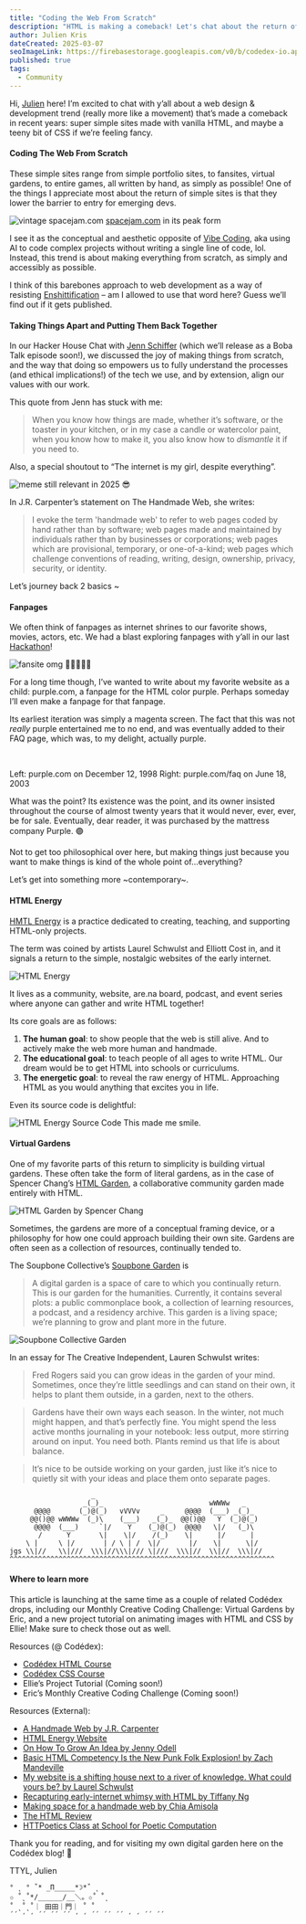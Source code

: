 ```yaml
---
title: "Coding the Web From Scratch"
description: "HTML is making a comeback! Let's chat about the return of people building simple, joyful sites."
author: Julien Kris
dateCreated: 2025-03-07
seoImageLink: https://firebasestorage.googleapis.com/v0/b/codedex-io.appspot.com/o/blogs%2Fcoding-the-web-from-scratch%2Fbanner.png?alt=media&token=91d6c749-47a1-4bd0-bd21-b1c5bbdc9436
published: true
tags:
  - Community
---
```


Hi, [Julien](https://www.codedex.io/@Julien) here! I’m excited to chat with y’all about a web design & development trend (really more like a movement) that’s made a comeback in recent years: super simple sites made with vanilla HTML, and maybe a teeny bit of CSS if we’re feeling fancy. 

#### Coding The Web From Scratch

These simple sites range from simple portfolio sites, to fansites, virtual gardens, to entire games, all written by hand, as simply as possible! One of the things I appreciate most about the return of simple sites is that they lower the barrier to entry for emerging devs.

![vintage spacejam.com](https://i.imgur.com/fl3A3p6.png)
[spacejam.com](https://www.spacejam.com/1996/) in its peak form

I see it as the conceptual and aesthetic opposite of [Vibe Coding](https://alitu.com/creator/workflow/what-is-vibe-coding/), aka using AI to code complex projects without writing a single line of code, lol. Instead, this trend is about making everything from scratch, as simply and accessibly as possible. 

I think of this barebones approach to web development as a way of resisting [Enshittification](https://pluralistic.net/2023/01/21/potemkin-ai/#hey-guys) – am I allowed to use that word here? Guess we’ll find out if it gets published.

#### Taking Things Apart and Putting Them Back Together

In our Hacker House Chat with [Jenn Schiffer](https://jennschiffer.com/) (which we’ll release as a Boba Talk episode soon!), we discussed the joy of making things from scratch, and the way that doing so empowers us to fully understand the processes (and ethical implications!) of the tech we use, and by extension, align our values with our work. 

This quote from Jenn has stuck with me:

>When you know how things are made, whether it’s software, or the toaster in your kitchen, or in my case a candle or watercolor paint, when you know how to make it, you also know how to _dismantle_ it if you need to.

Also, a special shoutout to “The internet is my girl, despite everything”.

![meme](https://i.imgur.com/PK7v2eQ.png)
still relevant in 2025 😎

In J.R. Carpenter’s statement on The Handmade Web, she writes: 

>I evoke the term 'handmade web' to refer to web pages coded by hand rather than by software; web pages made and maintained by individuals rather than by businesses or corporations; web pages which are provisional, temporary, or one-of-a-kind; web pages which challenge conventions of reading, writing, design, ownership, privacy, security, or identity.

Let’s journey back 2 basics ~

#### Fanpages

We often think of fanpages as internet shrines to our favorite shows, movies, actors, etc. We had a blast exploring fanpages with y’all in our last [Hackathon](https://www.codedex.io/holiday-hackathon)! 

![fansite](https://i.imgur.com/qnID33x.png)
omg 💖💖💖💖💖

For a long time though, I’ve wanted to write about my favorite website as a child: purple.com, a fanpage for the HTML color purple. Perhaps someday I’ll even make a fanpage for that fanpage. 

Its earliest iteration was simply a magenta screen. The fact that this was not _really_ purple entertained me to no end, and was eventually added to their FAQ page, which was, to my delight, actually purple.

<div
  style={{
    display: "flex",
    alignItems: "center",
    justifyContent: "space-around",
  }}
>
  <img
    src="https://i.imgur.com/rj5RQ4F.png"
    width={400}
    height="auto"
    alt=""
  />
  <img
    src="https://i.imgur.com/w7Qzyss.png"
    width={400}
    height="auto"
    alt=""
  />
</div>

Left: purple.com on December 12, 1998
Right: purple.com/faq on June 18, 2003

What was the point? Its existence was the point, and its owner insisted throughout the course of almost twenty years that it would never, ever, ever, be for sale. Eventually, dear reader, it was purchased by the mattress company Purple. 🟣

Not to get too philosophical over here, but making things just because you want to make things is kind of the whole point of…everything?

Let’s get into something more ~contemporary~.

#### HTML Energy

[HMTL Energy](https://html.energy/index.html) is a practice dedicated to creating, teaching, and supporting HTML-only projects. 

The term was coined by artists Laurel Schwulst and Elliott Cost in, and it signals a return to the simple, nostalgic websites of the early internet.

![HTML Energy](https://i.imgur.com/63wHYOK.gif)

It lives as a community, website, are.na board, podcast, and event series where anyone can gather and write HTML together!

Its core goals are as follows:

1. **The human goal**: to show people that the web is still alive. And to actively make the web more human and handmade.
2. **The educational goal**: to teach people of all ages to write HTML. Our dream would be to get HTML into schools or curriculums.
3. **The energetic goal**: to reveal the raw energy of HTML. Approaching HTML as you would anything that excites you in life.

Even its source code is delightful:

![HTML Energy Source Code](https://i.imgur.com/XWOxAZ5.png)
This made me smile.

#### Virtual Gardens

One of my favorite parts of this return to simplicity is building virtual gardens. These often take the form of literal gardens, as in the case of Spencer Chang’s [HTML Garden](https://www.htmls.garden/), a collaborative community garden made entirely with HTML. 

![HTML Garden by Spencer Chang](https://i.imgur.com/rjSC4yd.gif)

Sometimes, the gardens are more of a conceptual framing device, or a philosophy for how one could approach building their own site. Gardens are often seen as a collection of resources, continually tended to.

The Soupbone Collective’s [Soupbone Garden](https://www.soupbonecollective.org/garden) is

>A digital garden is a space of care to which you continually return. This is our garden for the humanities. Currently, it contains several plots: a public commonplace book, a collection of learning resources, a podcast, and a residency archive. This garden is a living space; we’re planning to grow and plant more in the future.

![Soupbone Collective Garden](https://i.imgur.com/5udoDpG.png)

In an essay for The Creative Independent, Lauren Schwulst writes:

>Fred Rogers said you can grow ideas in the garden of your mind. Sometimes, once they’re little seedlings and can stand on their own, it helps to plant them outside, in a garden, next to the others.

>Gardens have their own ways each season. In the winter, not much might happen, and that’s perfectly fine. You might spend the less active months journaling in your notebook: less output, more stirring around on input. You need both. Plants remind us that life is about balance.

>It’s nice to be outside working on your garden, just like it’s nice to quietly sit with your ideas and place them onto separate pages.

```
                    _
                  _(_)_                          wWWWw   _
      @@@@       (_)@(_)   vVVVv     _     @@@@  (___) _(_)_
     @@()@@ wWWWw  (_)\    (___)   _(_)_  @@()@@   Y  (_)@(_)
      @@@@  (___)     `|/    Y    (_)@(_)  @@@@   \|/   (_)\
       /      Y       \|    \|/    /(_)    \|      |/      |
    \ |     \ |/       | / \ | /  \|/       |/    \|      \|/
jgs \\|//   \\|///  \\\|//\\\|/// \|///  \\\|//  \\|//  \\\|// 
^^^^^^^^^^^^^^^^^^^^^^^^^^^^^^^^^^^^^^^^^^^^^^^^^^^^^^^^^^^^^^^^^
```


#### Where to learn more

This article is launching at the same time as a couple of related Codédex drops, including our Monthly Creative Coding Challenge: Virtual Gardens by Eric, and a new project tutorial on animating images with HTML and CSS by Ellie! Make sure to check those out as well.

Resources (@ Codédex):
- [Codédex HTML Course](https://www.codedex.io/html)
- [Codédex CSS Course](https://www.codedex.io/css)
- Ellie’s Project Tutorial (Coming soon!)
- Eric’s Monthly Creative Coding Challenge (Coming soon!)

Resources (External):
- [A Handmade Web by J.R. Carpenter](https://luckysoap.com/statements/handmadeweb.html)
- [HTML Energy Website](https://html.energy/)
- [On How To Grow An Idea by Jenny Odell](https://thecreativeindependent.com/essays/jenny-odell-how-to-grow-an-idea/)
- [Basic HTML Competency Is the New Punk Folk Explosion! by Zach Mandeville](https://coolguy.website/basic-html-competency-is-the-new-punk-folk-explosion/)
- [My website is a shifting house next to a river of knowledge. What could yours be? by Laurel Schwulst](https://thecreativeindependent.com/essays/laurel-schwulst-my-website-is-a-shifting-house-next-to-a-river-of-knowledge-what-could-yours-be/)
- [Recapturing early-internet whimsy with HTML by Tiffany Ng](https://www.technologyreview.com/2023/12/21/1084525/internet-whimsy-html-energy/)
- [Making space for a handmade web by Chia Amisola](https://www.figma.com/blog/making-space-for-a-handmade-web/)
- [The HTML Review](https://thehtml.review/03/)
- [HTTPoetics Class at School for Poetic Computation](https://httpoetics.glitch.me/)

Thank you for reading, and for visiting my own digital garden here on the Codédex blog! 🌱

TTYL,
Julien

```
° ˛ ° ˚* _Π_____*☽*˚ ˛
✩ ˚˛˚*/______/__＼。✩˚ ˚˛
˚ ˛˚˛˚｜ 田田｜門｜ ˚ ˚
´´ ̛ ̛ ´´ ´´ ´´ ̛ ̛ ´´ ´´ ´´ ̛ ̛ ´´ ´´
```
